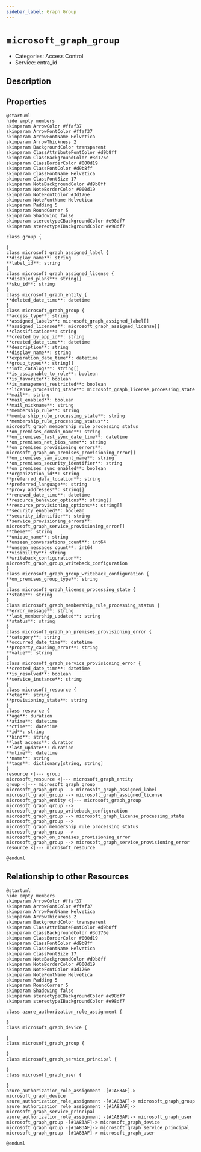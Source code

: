 ```yaml
---
sidebar_label: Graph Group
---
```


# `microsoft_graph_group`

- Categories: Access Control
- Service: entra_id

## Description

## Properties

<ZoomPanPinch>

```kroki imgType="plantuml" imgAlt="Diagram of Graph Group data model"
@startuml
hide empty members
skinparam ArrowColor #ffaf37
skinparam ArrowFontColor #ffaf37
skinparam ArrowFontName Helvetica
skinparam ArrowThickness 2
skinparam BackgroundColor transparent
skinparam ClassAttributeFontColor #d9b8ff
skinparam ClassBackgroundColor #3d176e
skinparam ClassBorderColor #000d19
skinparam ClassFontColor #d9b8ff
skinparam ClassFontName Helvetica
skinparam ClassFontSize 17
skinparam NoteBackgroundColor #d9b8ff
skinparam NoteBorderColor #000d19
skinparam NoteFontColor #3d176e
skinparam NoteFontName Helvetica
skinparam Padding 5
skinparam RoundCorner 5
skinparam Shadowing false
skinparam stereotypeCBackgroundColor #e98df7
skinparam stereotypeIBackgroundColor #e98df7

class group {

}
class microsoft_graph_assigned_label {
**display_name**: string
**label_id**: string
}
class microsoft_graph_assigned_license {
**disabled_plans**: string[]
**sku_id**: string
}
class microsoft_graph_entity {
**deleted_date_time**: datetime
}
class microsoft_graph_group {
**access_type**: string
**assigned_labels**: microsoft_graph_assigned_label[]
**assigned_licenses**: microsoft_graph_assigned_license[]
**classification**: string
**created_by_app_id**: string
**created_date_time**: datetime
**description**: string
**display_name**: string
**expiration_date_time**: datetime
**group_types**: string[]
**info_catalogs**: string[]
**is_assignable_to_role**: boolean
**is_favorite**: boolean
**is_management_restricted**: boolean
**license_processing_state**: microsoft_graph_license_processing_state
**mail**: string
**mail_enabled**: boolean
**mail_nickname**: string
**membership_rule**: string
**membership_rule_processing_state**: string
**membership_rule_processing_status**: microsoft_graph_membership_rule_processing_status
**on_premises_domain_name**: string
**on_premises_last_sync_date_time**: datetime
**on_premises_net_bios_name**: string
**on_premises_provisioning_errors**: microsoft_graph_on_premises_provisioning_error[]
**on_premises_sam_account_name**: string
**on_premises_security_identifier**: string
**on_premises_sync_enabled**: boolean
**organization_id**: string
**preferred_data_location**: string
**preferred_language**: string
**proxy_addresses**: string[]
**renewed_date_time**: datetime
**resource_behavior_options**: string[]
**resource_provisioning_options**: string[]
**security_enabled**: boolean
**security_identifier**: string
**service_provisioning_errors**: microsoft_graph_service_provisioning_error[]
**theme**: string
**unique_name**: string
**unseen_conversations_count**: int64
**unseen_messages_count**: int64
**visibility**: string
**writeback_configuration**: microsoft_graph_group_writeback_configuration
}
class microsoft_graph_group_writeback_configuration {
**on_premises_group_type**: string
}
class microsoft_graph_license_processing_state {
**state**: string
}
class microsoft_graph_membership_rule_processing_status {
**error_message**: string
**last_membership_updated**: string
**status**: string
}
class microsoft_graph_on_premises_provisioning_error {
**category**: string
**occurred_date_time**: datetime
**property_causing_error**: string
**value**: string
}
class microsoft_graph_service_provisioning_error {
**created_date_time**: datetime
**is_resolved**: boolean
**service_instance**: string
}
class microsoft_resource {
**etag**: string
**provisioning_state**: string
}
class resource {
**age**: duration
**atime**: datetime
**ctime**: datetime
**id**: string
**kind**: string
**last_access**: duration
**last_update**: duration
**mtime**: datetime
**name**: string
**tags**: dictionary[string, string]
}
resource <|--- group
microsoft_resource <|--- microsoft_graph_entity
group <|--- microsoft_graph_group
microsoft_graph_group --> microsoft_graph_assigned_label
microsoft_graph_group --> microsoft_graph_assigned_license
microsoft_graph_entity <|--- microsoft_graph_group
microsoft_graph_group --> microsoft_graph_group_writeback_configuration
microsoft_graph_group --> microsoft_graph_license_processing_state
microsoft_graph_group --> microsoft_graph_membership_rule_processing_status
microsoft_graph_group --> microsoft_graph_on_premises_provisioning_error
microsoft_graph_group --> microsoft_graph_service_provisioning_error
resource <|--- microsoft_resource

@enduml
```

</ZoomPanPinch>

## Relationship to other Resources

<ZoomPanPinch>

```kroki imgType="plantuml" imgAlt="Diagram of Graph Group resource relationships"
@startuml
hide empty members
skinparam ArrowColor #ffaf37
skinparam ArrowFontColor #ffaf37
skinparam ArrowFontName Helvetica
skinparam ArrowThickness 2
skinparam BackgroundColor transparent
skinparam ClassAttributeFontColor #d9b8ff
skinparam ClassBackgroundColor #3d176e
skinparam ClassBorderColor #000d19
skinparam ClassFontColor #d9b8ff
skinparam ClassFontName Helvetica
skinparam ClassFontSize 17
skinparam NoteBackgroundColor #d9b8ff
skinparam NoteBorderColor #000d19
skinparam NoteFontColor #3d176e
skinparam NoteFontName Helvetica
skinparam Padding 5
skinparam RoundCorner 5
skinparam Shadowing false
skinparam stereotypeCBackgroundColor #e98df7
skinparam stereotypeIBackgroundColor #e98df7

class azure_authorization_role_assignment {

}
class microsoft_graph_device {

}
class microsoft_graph_group {

}
class microsoft_graph_service_principal {

}
class microsoft_graph_user {

}
azure_authorization_role_assignment -[#1A83AF]-> microsoft_graph_device
azure_authorization_role_assignment -[#1A83AF]-> microsoft_graph_group
azure_authorization_role_assignment -[#1A83AF]-> microsoft_graph_service_principal
azure_authorization_role_assignment -[#1A83AF]-> microsoft_graph_user
microsoft_graph_group -[#1A83AF]-> microsoft_graph_device
microsoft_graph_group -[#1A83AF]-> microsoft_graph_service_principal
microsoft_graph_group -[#1A83AF]-> microsoft_graph_user

@enduml
```

</ZoomPanPinch>
